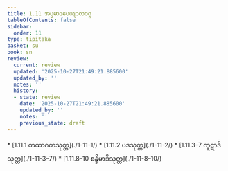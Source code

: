 ```yaml
---
title: 1.11 အပ္ပမာဒပေယျာလဝဂ္ဂ
tableOfContents: false
sidebar:
  order: 11
type: tipitaka
basket: su
book: sn
review:
  current: review
  updated: '2025-10-27T21:49:21.885600'
  updated_by: ''
  notes: ''
  history:
  - state: review
    date: '2025-10-27T21:49:21.885600'
    updated_by: ''
    notes: ''
    previous_state: draft
---
```



<ReviewStatus review={frontmatter.review} showDetails={true} />

<HypothesisAnnotation frontmatter={frontmatter} />

<DynamicBreadcrumb />



<TableOfContents book="sn" section="1.11">
* [1.11.1 တထာဂတသုတ္တ](./1-11-1/)
* [1.11.2 ပဒသုတ္တ](./1-11-2/)
* [1.11.3–7 ကူဋာဒိသုတ္တ](./1-11-3–7/)
* [1.11.8–10 စန္ဒိမာဒိသုတ္တ](./1-11-8–10/)
</TableOfContents>